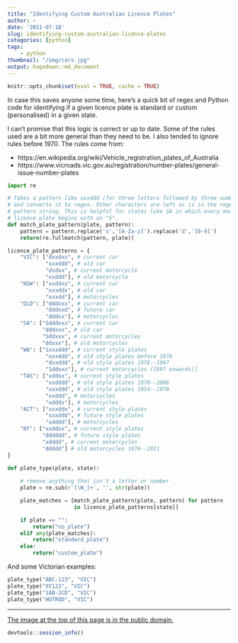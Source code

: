 ```yaml
---
title: "Identifying Custom Australian Licence Plates"
author: ~
date: '2021-07-18'
slug: identifying-custom-australian-licence-plates
categories: [python]
tags:
    - python
thumbnail: "/img/cars.jpg"
output: hugodown::md_document
---
```

    
```r
knitr::opts_chunk$set(eval = TRUE, cache = TRUE)
```

In case this saves anyone some time, here's a quick bit of regex and Python code for identifying if a given licence plate is standard or custom (personalised) in a given state.

I can't promise that this logic is correct or up to date. Some of the rules used are a bit more general than they need to be. I also tended to ignore rules before 1970. The rules come from:

* https://en.wikipedia.org/wiki/Vehicle_registration_plates_of_Australia
* https://www.vicroads.vic.gov.au/registration/number-plates/general-issue-number-plates

```python
import re

# Takes a pattern like xxxddd (for three letters followed by three numbers)
# and converts it to regex. Other characters are left as is in the regex
# pattern string. This is helpful for states like SA in which every modern
# licence plate begins with an "S".
def match_plate_pattern(plate, pattern):
    pattern = pattern.replace('x','[A-Za-z]').replace('d','[0-9]')
    return(re.fullmatch(pattern, plate))

licence_plate_patterns = {
    "VIC": ["dxxdxx", # current car 
            "xxxddd", # old car
            "dxdxx", # current motorcycle
            "xxddd"], # old motorcycle
    "NSW": ["xxddxx", # current car
            "xxxddx", # old car
            "xxxdd"], # motorcycles
    "QLD": ["dddxxx", # current car
            "dddxxd", # future car
            "dddxx"], # motorcycles
    "SA": ["Sdddxxx", # current car
           "dddxxx", # old car
           "Sddxxx", # current motorcycles
           "ddxxx"], # old motorcycles
    "WA": ["1xxxddd", # current style plates
            "xxxddd", # old style plates before 1978
            "dxxddd", # old style plates 1978--1997
            "1ddxxx"], # current motorcycles (1997 onwards)]
    "TAS": ["xddxx", # current style plates
            "xxdddd", # old style plates 1970--2008
            "xxxddd", # old style plates 1954--1970
            "xxddd", # motorcycles
            "xdddx"], # motorcycles
    "ACT": ["xxxddx", # current style plates
            "xxxddd", # future style plates
            "xdddd"], # motorcycles
    "NT": ["xxddxx", # current style plates
           "dddddd", # future style plates
           "xdddd", # current motorcycles
           "ddddd"] # old motorcycles 1979--2011
}
    
def plate_type(plate, state):

    # remove anything that isn't a letter or number
    plate = re.sub(r'[\W_]+', '', str(plate))

    plate_matches = [match_plate_pattern(plate, pattern) for pattern 
                     in licence_plate_patterns[state]]

    if plate == "": 
        return("no_plate")
    elif any(plate_matches):
        return("standard_plate")
    else:
        return("custom_plate")
```

And some Victorian examples:

```python
plate_type("ABC-123", "VIC")
plate_type("XY123", "VIC")
plate_type("1AB-2CD", "VIC")
plate_type("HOTROD", "VIC")
```

***

[The image at the top of this page is in the public domain.](https://unsplash.com/photos/Jk3-Uhdwjcs)

```r
devtools::session_info()
```
